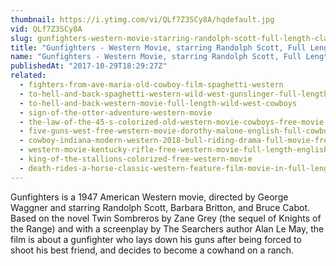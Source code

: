 ```yaml
---
thumbnail: https://i.ytimg.com/vi/QLf7Z3SCy8A/hqdefault.jpg
vid: QLf7Z3SCy8A
slug: gunfighters-western-movie-starring-randolph-scott-full-length-classic-feature-film-english
title: "Gunfighters - Western Movie, starring Randolph Scott, Full Length Classic Feature Film, English"
name: "Gunfighters - Western Movie, starring Randolph Scott, Full Length Classic Feature Film, English"
publishedAt: "2017-10-29T18:29:27Z"
related:
  - fighters-from-ave-maria-old-cowboy-film-spaghetti-western
  - to-hell-and-back-spaghetti-western-wild-west-gunslinger-full-length-english
  - to-hell-and-back-western-movie-full-length-wild-west-cowboys
  - sign-of-the-otter-adventure-western-movie
  - the-law-of-the-45-s-colorized-old-western-movie-cowboys-free-movie
  - five-guns-west-free-western-movie-dorothy-malone-english-full-cowboy-film-full-movie
  - cowboy-indiana-modern-western-2018-bull-riding-drama-full-movie-free-feature-film-hd
  - western-movie-kentucky-rifle-free-western-movie-full-length-english-full-movies
  - king-of-the-stallions-colorized-free-western-movie
  - death-rides-a-horse-classic-western-feature-film-movie-in-full-length-full-movies-for-free
---
```


Gunfighters is a 1947 American Western movie, directed by George Waggner and starring Randolph Scott, Barbara Britton, and Bruce Cabot. Based on the novel Twin Sombreros by Zane Grey (the sequel of Knights of the Range) and with a screenplay by The Searchers author Alan Le May, the film is about a gunfighter who lays down his guns after being forced to shoot his best friend, and decides to become a cowhand on a ranch.